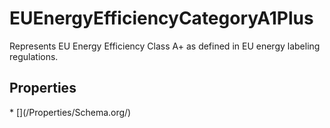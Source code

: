 # EUEnergyEfficiencyCategoryA1Plus

Represents EU Energy Efficiency Class A+ as defined in EU energy labeling regulations.

## Properties

<Grid>
* [](/Properties/Schema.org/)

</Grid>

